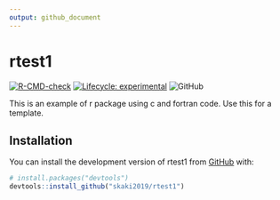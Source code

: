 ```yaml
---
output: github_document
---
```


<!-- README.md is generated from README.Rmd. Please edit that file -->

<!-- ```{r, include = FALSE}
knitr::opts_chunk$set(
  collapse = TRUE,
  comment = "#>",
  fig.path = "man/figures/README-",
  out.width = "100%"
)
``` -->

# rtest1

<!-- badges: start -->
[![R-CMD-check](https://github.com/skaki2019/rtest1/actions/workflows/R-CMD-check.yaml/badge.svg)](https://github.com/skaki2019/rtest1/actions/workflows/R-CMD-check.yaml)
[![Lifecycle: experimental](https://img.shields.io/badge/lifecycle-experimental-orange.svg)](https://lifecycle.r-lib.org/articles/stages.html#experimental)
![GitHub](https://img.shields.io/github/license/skaki2019/rtest1)
<!-- badges: end -->

This is an example of r package using c and fortran code.
Use this for a template.

## Installation

You can install the development version of rtest1 from [GitHub](https://github.com/) with:

``` r
# install.packages("devtools")
devtools::install_github("skaki2019/rtest1")
```
<!-- 
## Example

This is a basic example which shows you how to solve a common problem:

```r
library(rtest1)
## basic example code
```

What is special about using `README.Rmd` instead of just `README.md`? You can include R chunks like so:

```r
summary(cars)
```

You'll still need to render `README.Rmd` regularly, to keep `README.md` up-to-date. `devtools::build_readme()` is handy for this. You could also use GitHub Actions to re-render `README.Rmd` every time you push. An example workflow can be found here: <https://github.com/r-lib/actions/tree/v1/examples>.

You can also embed plots, for example:

```r
plot(pressure)
```

In that case, don't forget to commit and push the resulting figure files, so they display on GitHub and CRAN. -->
